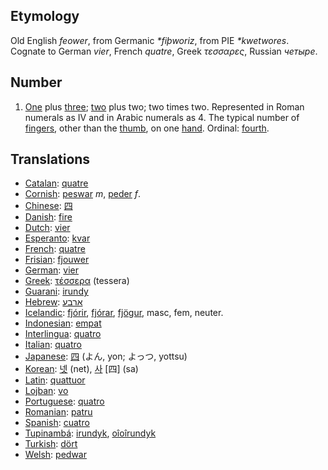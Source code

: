 == Etymology ==
Old English ''feower'', from Germanic ''*fiþworiz'', from PIE ''*kwetwores''. Cognate to German ''vier'', French ''quatre'', Greek ''τεσσαρες'', Russian ''четыре''.

== Number ==
# [[One]] plus [[three]]; [[two]] plus two; two times two.  Represented in Roman numerals as IV and in Arabic numerals as 4. The typical number of [[finger]]s, other than the [[thumb]], on one [[hand]]. Ordinal: [[fourth]].

== Translations ==
*[[Catalan]]: [[quatre]]
*[[Cornish]]: [[peswar]] ''m'', [[peder]] ''f''.
*[[Chinese]]: [[四]]
*[[Danish]]: [[fire]]
*[[Dutch]]: [[vier]]
*[[Esperanto]]: [[kvar]]
*[[French]]: [[quatre]]
*[[Frisian]]: [[fjouwer]]
*[[German]]: [[vier]]
*[[Greek]]: [[τέσσερα]] (tessera)
*[[Guarani]]: [[irundy]]
*[[Hebrew]]: [[ארבע]]
*[[Icelandic]]: [[fjórir]], [[fjórar]], [[fjögur]], masc, fem, neuter.
*[[Indonesian]]: [[empat]]
*[[Interlingua]]: [[quatro]]
*[[Italian]]: [[quatro]]
*[[Japanese]]: [[四]] (よん, yon; よっつ, yottsu)
*[[Korean]]: [[넷]] (net), [[사]] [四] (sa)
*[[Latin]]: [[quattuor]]
*[[Lojban]]: [[vo]]
*[[Portuguese]]: [[quatro]]
*[[Romanian]]: [[patru]]
*[[Spanish]]: [[cuatro]]
*[[Tupinambá]]: [[irundyk]], [[oîoîrundyk]]
*[[Turkish]]: [[dört]]
*[[Welsh]]: [[pedwar]]